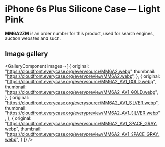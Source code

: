 
# iPhone 6s Plus Silicone Case — Light Pink

<Callout type='info' emoji='👉🏻'>**MM6A2ZM** is an order number for this product, used for search engines, auction websites and such.</Callout>

## Image gallery

<GalleryComponent
    images={[
      {
        original: "https://cloudfront.everycase.org/everysource/MM6A2.webp",
        thumbnail: "https://cloudfront.everycase.org/everypreview/MM6A2.webp",
      },
      {
        original: "https://cloudfront.everycase.org/everysource/MM6A2_AV1_GOLD.webp",
        thumbnail: "https://cloudfront.everycase.org/everypreview/MM6A2_AV1_GOLD.webp",
      },
      {
        original: "https://cloudfront.everycase.org/everysource/MM6A2_AV1_SILVER.webp",
        thumbnail: "https://cloudfront.everycase.org/everypreview/MM6A2_AV1_SILVER.webp",
      },
      {
        original: "https://cloudfront.everycase.org/everysource/MM6A2_AV1_SPACE_GRAY.webp",
        thumbnail: "https://cloudfront.everycase.org/everypreview/MM6A2_AV1_SPACE_GRAY.webp",
      }
    ]}
  />
